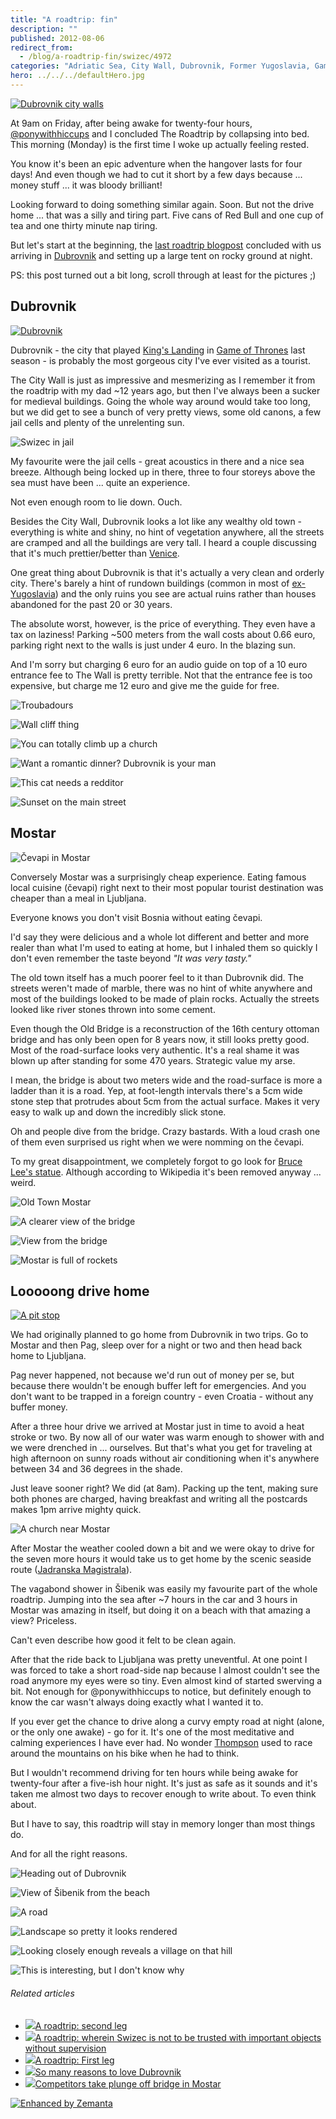 ```yaml
---
title: "A roadtrip: fin"
description: ""
published: 2012-08-06
redirect_from:
  - /blog/a-roadtrip-fin/swizec/4972
categories: "Adriatic Sea, City Wall, Dubrovnik, Former Yugoslavia, Game of Thrones, Mostar, Red Bull, Roadtrip, Travel + Events"
hero: ../../../defaultHero.jpg
---
```


[![Dubrovnik city walls](https://swizec.com/wp-content/uploads/2012/08/dubrovnik-panorama2mini.jpg "Dubrovnik city walls")](https://swizec.com/wp-content/uploads/2012/08/dubrovnik-panorama2mini.jpg)

At 9am on Friday, after being awake for twenty-four hours, [@ponywithhiccups](http://twitter.com/ponywithhiccups) and I concluded The Roadtrip by collapsing into bed. This morning (Monday) is the first time I woke up actually feeling rested.

You know it's been an epic adventure when the hangover lasts for four days! And even though we had to cut it short by a few days because ... money stuff ... it was bloody brilliant!

Looking forward to doing something similar again. Soon. But not the drive home ... that was a silly and tiring part. Five cans of Red Bull and one cup of tea and one thirty minute nap tiring.

But let's start at the beginning, the [last roadtrip blogpost](https://swizec.com/blog/a-roadtrip-second-leg/ "A roadtrip: second leg") concluded with us arriving in [Dubrovnik](http://whc.unesco.org/en/list/95 "Old City of Dubrovnik") and setting up a large tent on rocky ground at night.

PS: this post turned out a bit long, scroll through at least for the pictures ;)

## Dubrovnik

[![Dubrovnik](https://swizec.com/wp-content/uploads/2012/08/IMG_1932-1024x768.jpg "Dubrovnik")](https://swizec.com/wp-content/uploads/2012/08/IMG_1932.jpg)

Dubrovnik - the city that played [King's Landing](http://en.wikipedia.org/wiki/World_of_A_Song_of_Ice_and_Fire "World of A Song of Ice and Fire") in [Game of Thrones](http://www.hbo.com/game-of-thrones "Game of Thrones") last season - is probably the most gorgeous city I've ever visited as a tourist.

The City Wall is just as impressive and mesmerizing as I remember it from the roadtrip with my dad ~12 years ago, but then I've always been a sucker for medieval buildings. Going the whole way around would take too long, but we did get to see a bunch of very pretty views, some old canons, a few jail cells and plenty of the unrelenting sun.

![Swizec in jail](https://swizec.com/wp-content/uploads/2012/08/IMG_1947-768x1024.jpg "Swizec in jail")

My favourite were the jail cells - great acoustics in there and a nice sea breeze. Although being locked up in there, three to four storeys above the sea must have been ... quite an experience.

Not even enough room to lie down. Ouch.

Besides the City Wall, Dubrovnik looks a lot like any wealthy old town - everything is white and shiny, no hint of vegetation anywhere, all the streets are cramped and all the buildings are very tall. I heard a couple discussing that it's much prettier/better than [Venice](http://whc.unesco.org/en/list/394 "Venice and its Lagoon").

One great thing about Dubrovnik is that it's actually a very clean and orderly city. There's barely a hint of rundown buildings (common in most of [ex-Yugoslavia](http://en.wikipedia.org/wiki/Former_Yugoslavia "Former Yugoslavia")) and the only ruins you see are actual ruins rather than houses abandoned for the past 20 or 30 years.

The absolute worst, however, is the price of everything. They even have a tax on laziness! Parking ~500 meters from the wall costs about 0.66 euro, parking right next to the walls is just under 4 euro. In the blazing sun.

And I'm sorry but charging 6 euro for an audio guide on top of a 10 euro entrance fee to The Wall is pretty terrible. Not that the entrance fee is too expensive, but charge me 12 euro and give me the guide for free.

![Troubadours](https://swizec.com/wp-content/uploads/2012/08/photo-11-e1344249171498-1024x764.jpg "Troubadours")

![Wall cliff thing](https://swizec.com/wp-content/uploads/2012/08/photo-21-e1344249234790-764x1024.jpg "Wall cliff thing")

![You can totally climb up a church](https://swizec.com/wp-content/uploads/2012/08/IMG_1954-768x1024.jpg "You can totally climb up a church")

![Want a romantic dinner? Dubrovnik is your man](https://swizec.com/wp-content/uploads/2012/08/IMG_1978-1024x768.jpg "Want a romantic dinner? Dubrovnik is your man")

![This cat needs a redditor](https://swizec.com/wp-content/uploads/2012/08/IMG_2003-1024x768.jpg "This cat needs a redditor")

![Sunset on the main street](https://swizec.com/wp-content/uploads/2012/08/photo2-e1344249415170-764x1024.jpg "Sunset on the main street")

##

## Mostar

![Čevapi in Mostar](https://distilleryimage8.instagram.com/1ecf8b18dd2111e19d0322000a1d02f2_7.jpg "Čevapi in Mostar")

Conversely Mostar was a surprisingly cheap experience. Eating famous local cuisine (čevapi) right next to their most popular tourist destination was cheaper than a meal in Ljubljana.

Everyone knows you don't visit Bosnia without eating čevapi.

I'd say they were delicious and a whole lot different and better and more realer than what I'm used to eating at home, but I inhaled them so quickly I don't even remember the taste beyond _"It was very tasty."_

The old town itself has a much poorer feel to it than Dubrovnik did. The streets weren't made of marble, there was no hint of white anywhere and most of the buildings looked to be made of plain rocks. Actually the streets looked like river stones thrown into some cement.

Even though the Old Bridge is a reconstruction of the 16th century ottoman bridge and has only been open for 8 years now, it still looks pretty good. Most of the road-surface looks very authentic. It's a real shame it was blown up after standing for some 470 years. Strategic value my arse.

I mean, the bridge is about two meters wide and the road-surface is more a ladder than it is a road. Yep, at foot-length intervals there's a 5cm wide stone step that protrudes about 5cm from the actual surface. Makes it very easy to walk up and down the incredibly slick stone.

Oh and people dive from the bridge. Crazy bastards. With a loud crash one of them even surprised us right when we were nomming on the čevapi.

To my great disappointment, we completely forgot to go look for [Bruce Lee's statue](http://en.wikipedia.org/wiki/Mostar_Bruce_Lee_statue). Although according to Wikipedia it's been removed anyway ... weird.

![Old Town Mostar](https://swizec.com/wp-content/uploads/2012/08/photo1-1024x764.jpg "Old Town Mostar")

![A clearer view of the bridge](https://swizec.com/wp-content/uploads/2012/08/photo-1-1024x764.jpg "A clearer view of the bridge")

![View from the bridge](https://swizec.com/wp-content/uploads/2012/08/photo-2-1024x764.jpg "View from the bridge")

![Mostar is full of rockets](https://swizec.com/wp-content/uploads/2012/08/IMG_2050-1024x768.jpg "Mostar is full of rockets")

##

## Looooong drive home

[![A pit stop](https://swizec.com/wp-content/uploads/2012/08/202505_10150999892841267_1541795793_o-1024x256.jpg "A pit stop")](https://swizec.com/wp-content/uploads/2012/08/202505_10150999892841267_1541795793_o.jpeg)

We had originally planned to go home from Dubrovnik in two trips. Go to Mostar and then Pag, sleep over for a night or two and then head back home to Ljubljana.

Pag never happened, not because we'd run out of money per se, but because there wouldn't be enough buffer left for emergencies. And you don't want to be trapped in a foreign country - even Croatia - without any buffer money.

After a three hour drive we arrived at Mostar just in time to avoid a heat stroke or two. By now all of our water was warm enough to shower with and we were drenched in ... ourselves. But that's what you get for traveling at high afternoon on sunny roads without air conditioning when it's anywhere between 34 and 36 degrees in the shade.

Just leave sooner right? We did (at 8am). Packing up the tent, making sure both phones are charged, having breakfast and writing all the postcards makes 1pm arrive mighty quick.

![A church near Mostar](https://swizec.com/wp-content/uploads/2012/08/IMG_1650-1024x768.jpg "A church near Mostar")

After Mostar the weather cooled down a bit and we were okay to drive for the seven more hours it would take us to get home by the scenic seaside route ([Jadranska Magistrala](http://en.wikipedia.org/wiki/Adriatic_Highway)).

The vagabond shower in Šibenik was easily my favourite part of the whole roadtrip. Jumping into the sea after ~7 hours in the car and 3 hours in Mostar was amazing in itself, but doing it on a beach with that amazing a view? Priceless.

Can't even describe how good it felt to be clean again.

After that the ride back to Ljubljana was pretty uneventful. At one point I was forced to take a short road-side nap because I almost couldn't see the road anymore my eyes were so tiny. Even almost kind of started swerving a bit. Not enough for @ponywithhiccups to notice, but definitely enough to know the car wasn't always doing exactly what I wanted it to.

If you ever get the chance to drive along a curvy empty road at night (alone, or the only one awake) - go for it. It's one of the most meditative and calming experiences I have ever had. No wonder [Thompson](http://en.wikipedia.org/wiki/Hunter_Thompson) used to race around the mountains on his bike when he had to think.

But I wouldn't recommend driving for ten hours while being awake for twenty-four after a five-ish hour night. It's just as safe as it sounds and it's taken me almost two days to recover enough to write about. To even think about.

But I have to say, this roadtrip will stay in memory longer than most things do.

And for all the right reasons.

![Heading out of Dubrovnik](https://swizec.com/wp-content/uploads/2012/08/IMG_2028-1024x768.jpg "Heading out of Dubrovnik")

![View of Šibenik from the beach](https://swizec.com/wp-content/uploads/2012/08/photo-e1344104367841-1024x764.jpg "View of Šibenik from the beach")

![A road](https://swizec.com/wp-content/uploads/2012/08/IMG_1652-1024x768.jpg "A road")

![Landscape so pretty it looks rendered](https://swizec.com/wp-content/uploads/2012/08/IMG_1813-1024x768.jpg "Landscape so pretty it looks rendered")

![Looking closely enough reveals a village on that hill](https://swizec.com/wp-content/uploads/2012/08/IMG_1821-1024x768.jpg "Looking closely enough reveals a village on that hill")

![This is interesting, but I don't know why](https://swizec.com/wp-content/uploads/2012/08/IMG_1854-1024x768.jpg "This is interesting, but I don't know why")

###### Related articles

- [![](https://i.zemanta.com/103729212_80_80.jpg)](https://swizec.com/blog/a-roadtrip-second-leg/)[A roadtrip: second leg](https://swizec.com/blog/a-roadtrip-second-leg/swizec/4953)
- [![](https://i.zemanta.com/103324153_80_80.jpg)](https://swizec.com/blog/a-roadtrip-wherein-swizec-is-not-to-be-trusted-with-important-objects-without-supervision/)[A roadtrip: wherein Swizec is not to be trusted with important objects without supervision](https://swizec.com/blog/a-roadtrip-wherein-swizec-is-not-to-be-trusted-with-important-objects-without-supervision/swizec/4923)
- [![](https://i.zemanta.com/103068899_80_80.jpg)](https://swizec.com/blog/a-roadtrip-first-leg/)[A roadtrip: First leg](https://swizec.com/blog/a-roadtrip-first-leg/swizec/4906)
- [![](https://i.zemanta.com/94176601_80_80.jpg)](http://sebasilver.wordpress.com/2012/06/13/so-many-reasons-to-love-dubrovnik/)[So many reasons to love Dubrovnik](http://sebasilver.wordpress.com/2012/06/13/so-many-reasons-to-love-dubrovnik/)
- [![](https://i.zemanta.com/103666117_80_80.jpg)](http://photoblog.nbcnews.com/_news/2012/07/30/13026636-competitors-take-plunge-off-bridge-in-mostar)[Competitors take plunge off bridge in Mostar](http://photoblog.nbcnews.com/_news/2012/07/30/13026636-competitors-take-plunge-off-bridge-in-mostar)

[![Enhanced by Zemanta](https://img.zemanta.com/zemified_e.png?x-id=a3a58b52-b1f1-44ac-b00b-9f84c325519a)](http://www.zemanta.com/?px "Enhanced by Zemanta")
